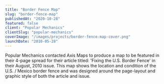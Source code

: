 ```yaml
---
title: "Border Fence Map"
slug: "border-fence-map"
publishedAt: "2020-10-28"
featured: false
client: "Popular Mechanics"
clientSlug: "popular-mechanics"
coverImage: "/images/projects/border-fence-map-cover.png"
launchDate: "2010-05-28"
---
```


Popular Mechanics contacted Axis Maps to produce a map to be featured in their 4-page spread for their article titled: 'Fixing the U.S. Border Fence' in their August, 2010 issue. This map shows the location and condition of the U.S. / Mexico border fence and was designed around the page-layout and graphic style of both the article and issue.
